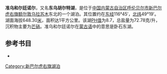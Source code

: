 '''准乌和尔廷诺尔'''，又名'''东乌胡尔特湖'''，是位于[[中国|中国]][[内蒙古自治区|内蒙古自治区]][[呼伦贝尔市|呼伦贝尔市]][[新巴尔虎右旗|新巴尔虎右旗]][[额尔敦乌拉苏木|额尔敦乌拉苏木]]东北的一个湖泊。其位置约在[[东经|东经]]116°45′，[[北纬|北纬]]49°19′。湖面海拔648.30[[米_(單位)|米]]，面积达1平方公里。该湖[[PH值|PH值]]为8.7，总盐量为72.78克/升，沉积物主要为[[芒硝|芒硝]]。准乌和尔廷诺尔在[[蒙古语|蒙古语]]中的意思是卧石东湖。
== 参考书目 ==
*{{cite book|author=牧寒 |title=《内蒙古湖泊》 |year=2003 |publisher=内蒙古人民出版社 |isbn=9787204039883  }}
{{模板:呼伦贝尔市湖泊}}
{{内蒙古小作品}}

[[Category:新巴尔虎右旗湖泊|Category:新巴尔虎右旗湖泊]]